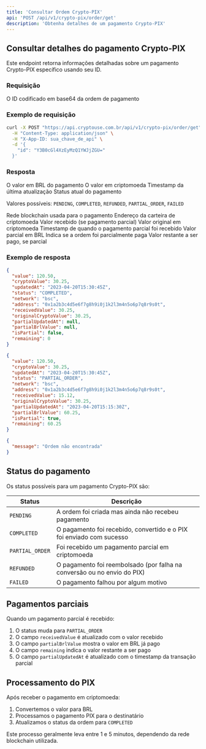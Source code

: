```yaml
---
title: 'Consultar Ordem Crypto-PIX'
api: 'POST /api/v1/crypto-pix/order/get'
description: 'Obtenha detalhes de um pagamento Crypto-PIX'
---
```


## Consultar detalhes do pagamento Crypto-PIX

Este endpoint retorna informações detalhadas sobre um pagamento Crypto-PIX específico usando seu ID.

### Requisição

<ParamField body="id" type="string" required>
  O ID codificado em base64 da ordem de pagamento
</ParamField>

### Exemplo de requisição

```bash
curl -X POST "https://api.cryptouse.com.br/api/v1/crypto-pix/order/get" \
  -H "Content-Type: application/json" \
  -H "X-App-ID: sua_chave_de_api" \
  -d '{
    "id": "Y3B0cGl4XzEyMzQ1YWJjZGU="
  }'
```

### Resposta

<ResponseField name="value" type="number">
  O valor em BRL do pagamento
</ResponseField>

<ResponseField name="cryptoValue" type="number">
  O valor em criptomoeda
</ResponseField>

<ResponseField name="updatedAt" type="string" format="date-time">
  Timestamp da última atualização
</ResponseField>

<ResponseField name="status" type="string">
  Status atual do pagamento
  
  Valores possíveis: `PENDING`, `COMPLETED`, `REFUNDED`, `PARTIAL_ORDER`, `FAILED`
</ResponseField>

<ResponseField name="network" type="string">
  Rede blockchain usada para o pagamento
</ResponseField>

<ResponseField name="address" type="string">
  Endereço da carteira de criptomoeda
</ResponseField>

<ResponseField name="receivedValue" type="number">
  Valor recebido (se pagamento parcial)
</ResponseField>

<ResponseField name="originalCryptoValue" type="number">
  Valor original em criptomoeda
</ResponseField>

<ResponseField name="partialUpdatedAt" type="string" format="date-time">
  Timestamp de quando o pagamento parcial foi recebido
</ResponseField>

<ResponseField name="partialBrlValue" type="number">
  Valor parcial em BRL
</ResponseField>

<ResponseField name="isPartial" type="boolean">
  Indica se a ordem foi parcialmente paga
</ResponseField>

<ResponseField name="remaining" type="number">
  Valor restante a ser pago, se parcial
</ResponseField>

### Exemplo de resposta

<CodeGroup>

```json Sucesso - Pagamento Completo (200)
{
  "value": 120.50,
  "cryptoValue": 30.25,
  "updatedAt": "2023-04-20T15:30:45Z",
  "status": "COMPLETED",
  "network": "bsc",
  "address": "0x1a2b3c4d5e6f7g8h9i0j1k2l3m4n5o6p7q8r9s0t",
  "receivedValue": 30.25,
  "originalCryptoValue": 30.25,
  "partialUpdatedAt": null,
  "partialBrlValue": null,
  "isPartial": false,
  "remaining": 0
}
```

```json Sucesso - Pagamento Parcial (200)
{
  "value": 120.50,
  "cryptoValue": 30.25,
  "updatedAt": "2023-04-20T15:30:45Z",
  "status": "PARTIAL_ORDER",
  "network": "bsc",
  "address": "0x1a2b3c4d5e6f7g8h9i0j1k2l3m4n5o6p7q8r9s0t",
  "receivedValue": 15.12,
  "originalCryptoValue": 30.25,
  "partialUpdatedAt": "2023-04-20T15:15:30Z",
  "partialBrlValue": 60.25,
  "isPartial": true,
  "remaining": 60.25
}
```

```json Ordem não encontrada (404)
{
  "message": "Ordem não encontrada"
}
```

</CodeGroup>

## Status do pagamento

Os status possíveis para um pagamento Crypto-PIX são:

| Status | Descrição |
|--------|-----------|
| `PENDING` | A ordem foi criada mas ainda não recebeu pagamento |
| `COMPLETED` | O pagamento foi recebido, convertido e o PIX foi enviado com sucesso |
| `PARTIAL_ORDER` | Foi recebido um pagamento parcial em criptomoeda |
| `REFUNDED` | O pagamento foi reembolsado (por falha na conversão ou no envio do PIX) |
| `FAILED` | O pagamento falhou por algum motivo |

## Pagamentos parciais

Quando um pagamento parcial é recebido:

1. O status muda para `PARTIAL_ORDER`
2. O campo `receivedValue` é atualizado com o valor recebido
3. O campo `partialBrlValue` mostra o valor em BRL já pago
4. O campo `remaining` indica o valor restante a ser pago
5. O campo `partialUpdatedAt` é atualizado com o timestamp da transação parcial

## Processamento do PIX

Após receber o pagamento em criptomoeda:

1. Convertemos o valor para BRL
2. Processamos o pagamento PIX para o destinatário
3. Atualizamos o status da ordem para `COMPLETED`

Este processo geralmente leva entre 1 e 5 minutos, dependendo da rede blockchain utilizada. 